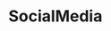 
<Meta title="Components/SocialMedia" component={SocialMedia} />

# SocialMedia

<Canvas>
  <Story name="default">
    <SocialMedia
      media={[
        {
          name: text("name", "Name"),
          link: {
            url: text("url", "#"),
          },
          icon: select("icon", {
            "": null,
            "500px": "500px",
            codepen: "codepen",
            dribbble: "dribbble",
            github: "github",
            instagram: "instagram",
            linkedin: "linkedin",
            spotify: "spotify",
            twitter: "twitter",
            unsplash: "unsplash",
            youtube: "youtube",
          }),
        },
      ]}
    />
  </Story>
</Canvas>
